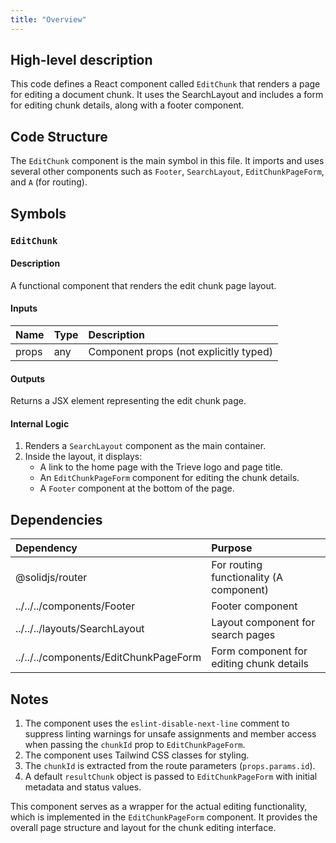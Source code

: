 ```yaml
---
title: "Overview"
---
```


## High-level description
This code defines a React component called `EditChunk` that renders a page for editing a document chunk. It uses the SearchLayout and includes a form for editing chunk details, along with a footer component.

## Code Structure
The `EditChunk` component is the main symbol in this file. It imports and uses several other components such as `Footer`, `SearchLayout`, `EditChunkPageForm`, and `A` (for routing).

## Symbols

### `EditChunk`
#### Description
A functional component that renders the edit chunk page layout.

#### Inputs
| Name | Type | Description |
|:-----|:-----|:------------|
| props | any | Component props (not explicitly typed) |

#### Outputs
Returns a JSX element representing the edit chunk page.

#### Internal Logic
1. Renders a `SearchLayout` component as the main container.
2. Inside the layout, it displays:
   - A link to the home page with the Trieve logo and page title.
   - An `EditChunkPageForm` component for editing the chunk details.
   - A `Footer` component at the bottom of the page.

## Dependencies
| Dependency | Purpose |
|:-----------|:--------|
| @solidjs/router | For routing functionality (A component) |
| ../../../components/Footer | Footer component |
| ../../../layouts/SearchLayout | Layout component for search pages |
| ../../../components/EditChunkPageForm | Form component for editing chunk details |

## Notes
1. The component uses the `eslint-disable-next-line` comment to suppress linting warnings for unsafe assignments and member access when passing the `chunkId` prop to `EditChunkPageForm`.
2. The component uses Tailwind CSS classes for styling.
3. The `chunkId` is extracted from the route parameters (`props.params.id`).
4. A default `resultChunk` object is passed to `EditChunkPageForm` with initial metadata and status values.

This component serves as a wrapper for the actual editing functionality, which is implemented in the `EditChunkPageForm` component. It provides the overall page structure and layout for the chunk editing interface.